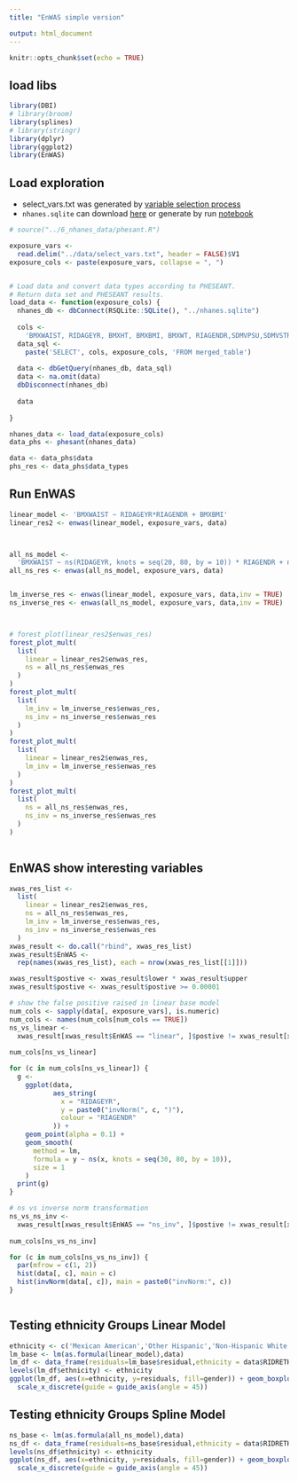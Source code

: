 ```yaml
---
title: "EnWAS simple version"

output: html_document
---
```


```r
knitr::opts_chunk$set(echo = TRUE)
```

## load libs
```r
library(DBI)
# library(broom)
library(splines)
# library(stringr)
library(dplyr)
library(ggplot2)
library(EnWAS)

```

## Load exploration

- select_vars.txt was generated by [variable selection process](https://ccb-hms.github.io/Imputation/7_enwas/diet_var_selection.html)
- `nhanes.sqlite` can download [here](https://github.com/ccb-hms/Imputation/blob/main/nhanes.sqlite) or generate by run [notebook](https://ccb-hms.github.io/Imputation/6_nhanes_data/nhanes_exploratory.html)

```r
# source("../6_nhanes_data/phesant.R")

exposure_vars <-
  read.delim("../data/select_vars.txt", header = FALSE)$V1
exposure_cols <- paste(exposure_vars, collapse = ", ")


# Load data and convert data types according to PHESEANT.
# Return data set and PHESEANT results.
load_data <- function(exposure_cols) {
  nhanes_db <- dbConnect(RSQLite::SQLite(), "../nhanes.sqlite")
  
  cols <-
    'BMXWAIST, RIDAGEYR, BMXHT, BMXBMI, BMXWT, RIAGENDR,SDMVPSU,SDMVSTRA,RIDRETH1, years,'
  data_sql <-
    paste('SELECT', cols, exposure_cols, 'FROM merged_table')
  
  data <- dbGetQuery(nhanes_db, data_sql)
  data <- na.omit(data)
  dbDisconnect(nhanes_db)
  
  data
  
}

nhanes_data <- load_data(exposure_cols) 
data_phs <- phesant(nhanes_data)

data <- data_phs$data
phs_res <- data_phs$data_types

```



## Run EnWAS 

```r



linear_model <- 'BMXWAIST ~ RIDAGEYR*RIAGENDR + BMXBMI'
linear_res2 <- enwas(linear_model, exposure_vars, data)



all_ns_model <-
  'BMXWAIST ~ ns(RIDAGEYR, knots = seq(20, 80, by = 10)) * RIAGENDR + ns(BMXBMI,knots = c(seq(15, 45, by = 5),seq(45,65,by=10)))'
all_ns_res <- enwas(all_ns_model, exposure_vars, data)


lm_inverse_res <- enwas(linear_model, exposure_vars, data,inv = TRUE)
ns_inverse_res <- enwas(all_ns_model, exposure_vars, data,inv = TRUE)



# forest_plot(linear_res2$enwas_res)
forest_plot_mult(
  list(
    linear = linear_res2$enwas_res,
    ns = all_ns_res$enwas_res
  )
)
forest_plot_mult(
  list(
    lm_inv = lm_inverse_res$enwas_res,
    ns_inv = ns_inverse_res$enwas_res
  )
)
forest_plot_mult(
  list(
    linear = linear_res2$enwas_res,
    lm_inv = lm_inverse_res$enwas_res
  )
)
forest_plot_mult(
  list(
    ns = all_ns_res$enwas_res,
    ns_inv = ns_inverse_res$enwas_res
  )
)
  
```




## EnWAS show interesting variables


```r


xwas_res_list <-
  list(
    linear = linear_res2$enwas_res,
    ns = all_ns_res$enwas_res,
    lm_inv = lm_inverse_res$enwas_res,
    ns_inv = ns_inverse_res$enwas_res
  )
xwas_result <- do.call("rbind", xwas_res_list)
xwas_result$EnWAS <-
  rep(names(xwas_res_list), each = nrow(xwas_res_list[[1]]))

xwas_result$postive <- xwas_result$lower * xwas_result$upper
xwas_result$postive <- xwas_result$postive >= 0.00001

# show the false positive raised in linear base model
num_cols <- sapply(data[, exposure_vars], is.numeric)
num_cols <- names(num_cols[num_cols == TRUE])
ns_vs_linear <-
  xwas_result[xwas_result$EnWAS == "linear", ]$postive != xwas_result[xwas_result$EnWAS ==
                                                                       "ns", ]$postive
num_cols[ns_vs_linear]

for (c in num_cols[ns_vs_linear]) {
  g <-
    ggplot(data,
           aes_string(
             x = "RIDAGEYR",
             y = paste0("invNorm(", c, ")"),
             colour = "RIAGENDR"
           )) +
    geom_point(alpha = 0.1) +
    geom_smooth(
      method = lm,
      formula = y ~ ns(x, knots = seq(30, 80, by = 10)),
      size = 1
    )
  print(g)
}

# ns vs inverse norm transformation
ns_vs_ns_inv <-
  xwas_result[xwas_result$EnWAS == "ns_inv", ]$postive != xwas_result[xwas_result$EnWAS ==
                                                                        "ns", ]$postive
num_cols[ns_vs_ns_inv]

for (c in num_cols[ns_vs_ns_inv]) {
  par(mfrow = c(1, 2))
  hist(data[, c], main = c)
  hist(invNorm(data[, c]), main = paste0("invNorm:", c))
}



```

## Testing ethnicity Groups Linear Model
```r
ethnicity <- c('Mexican American','Other Hispanic','Non-Hispanic White','Non-Hispanic Black','Other Race')
lm_base <- lm(as.formula(linear_model),data)
lm_df <- data_frame(residuals=lm_base$residual,ethnicity = data$RIDRETH1,gender=data$RIAGENDR)
levels(lm_df$ethnicity) <- ethnicity
ggplot(lm_df, aes(x=ethnicity, y=residuals, fill=gender)) + geom_boxplot()+
  scale_x_discrete(guide = guide_axis(angle = 45)) 

```


## Testing ethnicity Groups Spline Model
```r
ns_base <- lm(as.formula(all_ns_model),data)
ns_df <- data_frame(residuals=ns_base$residual,ethnicity = data$RIDRETH1,gender=data$RIAGENDR)
levels(ns_df$ethnicity) <- ethnicity
ggplot(ns_df, aes(x=ethnicity, y=residuals, fill=gender)) + geom_boxplot()+
  scale_x_discrete(guide = guide_axis(angle = 45)) 

```